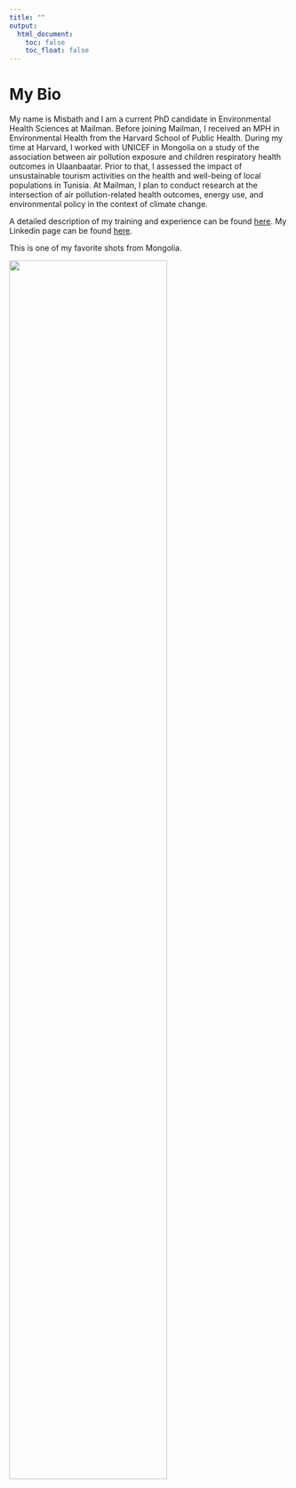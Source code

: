 ```yaml
---
title: ""
output: 
  html_document:
    toc: false
    toc_float: false
---
```


# My Bio

My name is Misbath and I am a current PhD candidate in Environmental Health Sciences at Mailman. Before joining Mailman, I received an MPH in Environmental Health from the Harvard School of Public Health. During my time at Harvard, I worked with UNICEF in Mongolia on a study of the association between air pollution exposure and children respiratory health outcomes in Ulaanbaatar. Prior to that, I assessed the impact of unsustainable tourism activities on the health and well-being of local populations in Tunisia. At Mailman, I plan to conduct research at the intersection of air pollution-related health outcomes, energy use, and environmental policy in the context of climate change.

A detailed description of my training and experience can be found [here](about.html). My Linkedin page can be found [here](https://linkedin.com/in/misbath-daouda-007089103).

This is one of my favorite shots from Mongolia. 

<img src="images/lake.jpg" style="width:75%">
